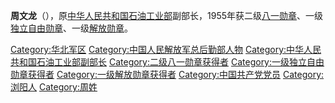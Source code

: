 {{about|原中华人民共和国石油工业部副部长|羽毛球运动员|周文龙 (羽毛球运动员)}}
{{unreferenced|time=2013-10-06T03:47:24+00:00}}
{{noteTA
|1=zh-hans:蒋介石;zh-hk:蒋介石;zh-tw:蒋中正;
|2=zh-hans:斯大林;zh-hk:史太林;zh-tw:史達林;
|3=zh-cn:朝鲜战争; zh-sg:韩战; zh-tw:韓戰; zh-hk:韓戰;}}
{{Infobox_officeholder
| name = 周文龙
| image name = 
| width = 
| now = 
| period = 
| Sex =
| different name =
| party = {{中国共产党}}
| nationality = {{PRC}}
| Native place =
| date of birth = 1909年
| place of birth = {{QIN}}[[湖南省|湖南省]][[浏阳县|浏阳县]]
| date of death = 2003年12月8日 （94歲）
| place of death = {{PRC}}[[北京|北京]]
| religion = [[共产主义|共产主义]]
| spouse = 
| relatives = 
| educate = 
* 浏阳中学
| past =
* 红三军团先后任八军四师司令部书记、总指挥部秘书
* 1932年冬，红一方面军红二十一军军部管理科科长。1933年6月，红三军团第五师师部参谋
* 1935年9月，红军陕甘支队第二纵队司令部管理科科长。
* 1936年12月，红军大学校务部副部长。
* 1938年春，抗日军政大学校务部部长。
* 1940年3月，十八集团军前方总部供给部副部长。1942年2月，前总供给部政治委员兼后勤政治部主任。
* 1943年秋，前总后勤部副部长兼供给部政治委员。
* 1945年冬，晋冀鲁豫军区后勤部部长。1946年6月，军区供给部部长兼政治委员。
* 1948年5月，华北军区后勤部供给部部长。
* 1949年7月，华北军区后勤部部长兼中国人民解放军总后勤部参谋主任。
* 华北军区后勤部部长兼政治委员。
* 1957年9月，国务院石油工业部副部长。
* 1978年冬，总后勤部顾问。
| work =
}}
'''周文龙'''（{{bd|1909年||2003年|12月8日|}}），原[[中华人民共和国石油工业部|中华人民共和国石油工业部]]副部长，1955年获二级[[八一勋章_(1955年)|八一勋章]]、一级[[独立自由勋章|独立自由勋章]]、一级[[解放勋章|解放勋章]]。

[[Category:华北军区|Category:华北军区]]
[[Category:中国人民解放军总后勤部人物|Category:中国人民解放军总后勤部人物]]
[[Category:中华人民共和国石油工业部副部长|Category:中华人民共和国石油工业部副部长]]
[[Category:二级八一勋章获得者|Category:二级八一勋章获得者]]
[[Category:一级独立自由勋章获得者|Category:一级独立自由勋章获得者]]
[[Category:一级解放勋章获得者|Category:一级解放勋章获得者]]
[[Category:中国共产党党员|Category:中国共产党党员]]
[[Category:浏阳人|Category:浏阳人]]
[[Category:周姓|Category:周姓]]